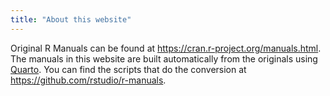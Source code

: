 ```yaml
---
title: "About this website"
---
```


Original R Manuals can be found at <https://cran.r-project.org/manuals.html>. The manuals in this website are built automatically from the originals using [Quarto](https://quarto.org). You can find the scripts that do the conversion at <https://github.com/rstudio/r-manuals>.
